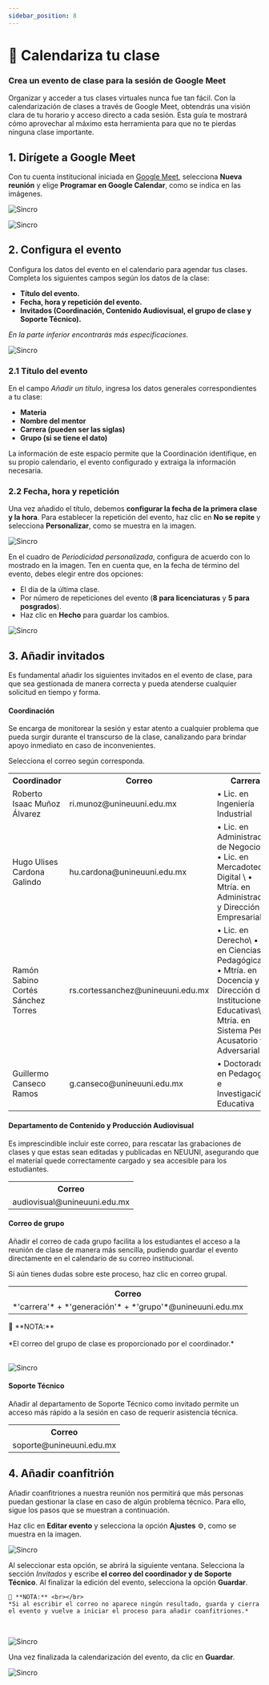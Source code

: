 ```yaml
---
sidebar_position: 8
---
```



# 📅 Calendariza tu clase

### Crea un evento de clase para la sesión de Google Meet

Organizar y acceder a tus clases virtuales nunca fue tan fácil. Con la calendarización de clases a través de Google Meet, 
obtendrás una visión clara de tu horario y acceso directo a cada sesión. Esta guía te mostrará cómo aprovechar al máximo esta 
herramienta para que no te pierdas ninguna clase importante.

## 1. Dirígete a Google Meet

Con tu cuenta institucional iniciada en [Google Meet](https://meet.google.com), selecciona **Nueva reunión**
y elige **Programar en Google Calendar**, como se indica en las imágenes.

![Sincro](./img/evento1.jpg)

![Sincro](./img/evento3.jpg)

## 2. Configura el evento

Configura los datos del evento en el calendario para agendar tus clases. Completa los siguientes campos según los datos de la clase:

- **Título del evento.**
- **Fecha, hora y repetición del evento.**
- **Invitados (Coordinación, Contenido Audiovisual, el grupo de clase y Soporte Técnico).**

*En la parte inferior encontrarás más especificaciones.*

![Sincro](./img/evento4.jpg)

### 2.1 Título del evento

En el campo *Añadir un título*, ingresa los datos generales correspondientes a tu clase:

  - **Materia**
  - **Nombre del mentor**
  - **Carrera (pueden ser las siglas)**
  - **Grupo (si se tiene el dato)**

La información de este espacio permite que la Coordinación identifique, en su propio calendario, el evento configurado y
extraiga la información necesaria.

### 2.2 Fecha, hora y repetición

Una vez añadido el título, debemos **configurar la fecha de la primera clase y la hora**. Para establecer la repetición
del evento, haz clic en **No se repite** y selecciona **Personalizar**, como se muestra en la imagen.

![Sincro](./img/evento9.jpg)

En el cuadro de *Periodicidad personalizada*, configura de acuerdo con lo mostrado en la imagen. Ten en cuenta que, en la fecha de
término del evento, debes elegir entre dos opciones:
 - El día de la última clase.
 - Por número de repeticiones del evento (**8 para licenciaturas** y **5 para posgrados**).
 - Haz clic en **Hecho** para guardar los cambios.

![Sincro](./img/evento19.jpg)

## 3. Añadir invitados

Es fundamental añadir los siguientes invitados en el evento de clase, para que sea gestionada de manera correcta y pueda atenderse cualquier
solicitud en tiempo y forma.

#### Coordinación

Se encarga de monitorear la sesión y estar atento a cualquier problema que pueda surgir durante el transcurso de la clase, canalizando para
brindar apoyo inmediato en caso de inconvenientes.

Selecciona el correo según corresponda.

<table>
  <tr>
    <th>Coordinador</th>
    <th>Correo</th>
    <th>Carrera</th>
  </tr>
  <tr>
    <td>Roberto Isaac Muñoz Álvarez</td>
    <td>ri.munoz@unineuuni.edu.mx</td>
    <td>• Lic. en Ingeniería Industrial</td>
  </tr>
  <tr>
    <td>Hugo Ulises Cardona Galindo</td>
    <td>hu.cardona@unineuuni.edu.mx</td>
    <td>
      • Lic. en Administración de Negocios \
      • Lic. en Mercadotecnia Digital \
      • Mtría. en Administración y Dirección Empresarial
    </td>
  </tr>
  <tr>
    <td>Ramón Sabino Cortés Sánchez Torres</td>
    <td>rs.cortessanchez@unineuuni.edu.mx</td>
    <td>
      • Lic. en Derecho\
      • Lic. en Ciencias Pedagógicas\
      • Mtría. en Docencia y Dirección de Instituciones Educativas\
      • Mtría. en Sistema Penal Acusatorio y Adversarial
    </td>
  </tr>
  <tr>
    <td>Guillermo Canseco Ramos</td>
    <td>g.canseco@unineuuni.edu.mx</td>
    <td>• Doctorado en Pedagogía e Investigación Educativa</td>
  </tr>
</table>

#### Departamento de Contenido y Producción Audiovisual

Es imprescindible incluir este correo, para rescatar las grabaciones de clases y que estas sean editadas
 y publicadas en NEUUNI, asegurando que el material quede correctamente cargado y sea accesible para los estudiantes.

<table>
  <tr>
    <th>Correo</th>
  </tr>
  <tr>
    <td>audiovisual@unineuuni.edu.mx</td>
  </tr>
</table>

#### Correo de grupo

Añadir el correo de cada grupo facilita a los estudiantes el acceso a la reunión de clase de manera más sencilla, pudiendo guardar el
evento directamente en el calendario de su correo institucional.

Si aún tienes dudas sobre este proceso, haz clic en <CustomLink href="../Google Meet/correo-grupal.html">correo grupal</CustomLink>.

<table>
  <tr>
    <th>Correo</th>
  </tr>
  <tr>
    <td>*'carrera'* + *'generación'* + *'grupo'*@unineuuni.edu.mx</td>
  </tr>
</table>

<div style={{ backgroundColor: '#D9EDF7', border: '1px solid #0047bb', padding: '10px', borderRadius: '4px', display: 'flex', justifyContent: 'left', alignItems: 'center', boxShadow: '4px 4px 0px 0px rgba(0, 71, 187, 0.5)'  }}>

  <div style={{ textAlign: 'left' }}>
    📌 **NOTA:** <br></br>
    *El correo del grupo de clase es proporcionado por el coordinador.*
  </div>

</div>

<br />

![Sincro](./img/imagen66.jpg)

#### Soporte Técnico

Añadir al departamento de Soporte Técnico como invitado permite un acceso más rápido a la sesión en caso de requerir asistencia técnica.

<table>
  <tr>
    <th>Correo</th>
  </tr>
  <tr>
    <td>soporte@unineuuni.edu.mx</td>
  </tr>
</table>

## 4. Añadir coanfitrión

Añadir coanfitriones a nuestra reunión nos permitirá que más personas puedan gestionar la clase en caso de algún problema técnico.
Para ello, sigue los pasos que se muestran a continuación.

Haz clic en **Editar evento** y selecciona la opción **Ajustes** ⚙, como se muestra en la imagen.

![Sincro](./img/imagen44.jpg)

Al seleccionar esta opción, se abrirá la siguiente ventana. Selecciona la sección *Invitados* y escribe **el correo del coordinador y de
Soporte Técnico**. Al finalizar la edición del evento, selecciona la opción **Guardar**.

<div style={{ backgroundColor: '#D9EDF7', border: '1px solid #0047bb', padding: '10px', borderRadius: '4px', display: 'flex', justifyContent: 'left', alignItems: 'center', boxShadow: '4px 4px 0px 0px rgba(0, 71, 187, 0.5)'  }}>

  <div style={{ textAlign: 'left' }}>
    
    📌 **NOTA:** <br></br>
    *Si al escribir el correo no aparece ningún resultado, guarda y cierra el evento y vuelve a iniciar el proceso para añadir coanfitriones.*


  </div>

</div>

<br />

![Sincro](./img/evento18.jpg)

Una vez finalizada la calendarización del evento, da clic en **Guardar**.

![Sincro](./img/imagen99.jpg)
